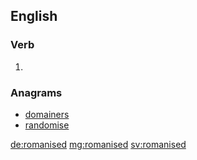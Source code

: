 ==English==

===Verb===
{{head|en}}

# {{en-past of|romanise}}

===Anagrams===
* [[domainers#English|domainers]]
* [[randomise#English|randomise]]

[[de:romanised]]
[[mg:romanised]]
[[sv:romanised]]